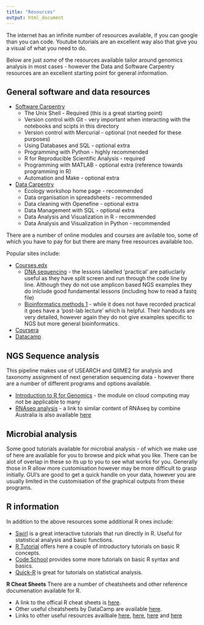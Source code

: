 ```yaml
---
title: "Resources"
output: html_document
---
```


The internet has an infinite number of resources available, if you can google than you can code. Youtube tutorials are an excellent way also that give you a visual of what you need to do.

Below are just _some_ of the resources available tailor around genomics analysis in most cases - however the Data and Software Carpentry resources are an excellent starting point for general information.

## General software and data resources
* [Software Carpentry](https://software-carpentry.org/)
    + The Unix Shell - Required (this is a great starting point)
    + Version control with Git - very important when interacting with the notebooks and scipts in this directory
    + Version control with Mercurial - optional (not needed for these purposes)
    + Using Databases and SQL - optional extra
    + Programming with Python - highly recommended
    + R for Reproducible Scientific Analysis - required
    + Programming with MATLAB - optional extra (reference towards programming in R)
    + Automation and Make - optional extra

* [Data Carpentry](http://www.datacarpentry.org/lessons/)
    + Ecology workshop home page - recommended
    + Data organisation in spreadsheets - recommended
    + Data cleaning with Openefine - optional extra
    + Data Management with SQL - optional extra
    + Data Analysis and Visualization in R - recommended
    + Data Analysis and Visualization in Python - recommended

There are a number of online modules and courses are avilable too, some of which you have to pay for but there are many free resources available too.

Popular sites include:

* [Courses.edx](https://courses.edx.org)
    + [DNA sequencing](https://www.coursera.org/learn/dna-sequencing) - the lessons labelled 'practical' are patiuclarly useful as they have split screen and run through the code line by line. Although they do not use amplicon based NGS examples they do inlclude good fundamental lessons (including how to read a fastq file)
    + [Bioinformatics methods 1](https://www.coursera.org/learn/bioinformatics-methods-1) - while it does not have recorded practical it goes have a 'post-lab lecture' which is helpful. Their handouts are very detailed, however again they do not give examples specific to NGS but more general bioinformatics.
*	[Coursera](https://www.coursera.org)
*	[Datacamp](https://www.datacamp.com/home)

## NGS Sequence analysis

This pipeline makes use of USEARCH and QIIME2 for analysis and taxonomy assignment of next generation sequencing data - however there are a number of different programs and options available.

* [Introduction to R for Genomics](http://www.datacarpentry.org/R-genomics/01-intro-to-R.html) - the module on cloud computing may not be applicable to many
* [RNAseq analysis](https://bioinformatics-core-shared-training.github.io/RNAseq-R/) - a link to similar content of RNAseq by combine Australia is also available [here](http://combine-australia.github.io/RNAseq-R/) 

## Microbial analysis

Some good tutorials available for microbial analysis - of which we make use of here are available for you to browse and pick what you like.
There can be alot of overlap in these so its up to you to see what works for you. Generally those in R allow more customisation however may be more difficult to grasp initially. GUI's are good to get a quick handle on your data, however you are usually limited in the customisation of the graphical outputs from these programs.


## R information

In addition to the above resources some additional R ones include:

* [Swirl](http://swirlstats.com/) is a great interactive tutorials that run directly in R. Useful for statistical analysis and basic functions.
* [R Tutorial](http://www.r-tutor.com/r-introduction) offers here a couple of introductory tutorials on basic R concepts.
* [Code School](http://tryr.codeschool.com/) provides some more tutorials on basic R syntax and basics.
* [Quick-R](https://www.statmethods.net/r-tutorial/index.html) is great for tutorials on statistical analysis.

**R Cheat Sheets**
There are a number of cheatsheets and other reference documenation available for R.

* A link to the offical R cheat sheets is [here](https://www.rstudio.com/resources/cheatsheets/).
* Other useful cheatsheets by DataCamp are available [here](https://www.datacamp.com/community/data-science-cheatsheets).
* Links to other useful resources availbale [here](http://www.datasciencefree.com/cheatsheets.html), [here](https://r-dir.com/reference/crib-sheets.html), [here](https://www.analyticsvidhya.com/blog/2017/02/top-28-cheat-sheets-for-machine-learning-data-science-probability-sql-big-data/) and [here](https://sites.google.com/site/rdatamining/docs/R-refcard-data-mining.pdf?attredirects=0)

